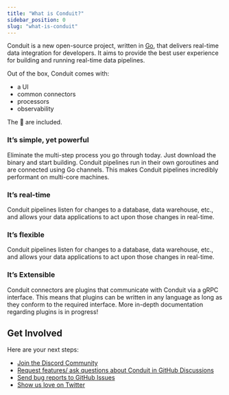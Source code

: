 ```yaml
---
title: "What is Conduit?"
sidebar_position: 0
slug: "what-is-conduit"
---
```



Conduit is a new open-source project, written in [Go](https://go.dev/), that delivers real-time data integration for developers. It aims to provide the best user experience for building and running real-time data pipelines.

Out of the box, Conduit comes with:

- a UI
- common connectors 
- processors
- observability

The 🔋 are included.

### It’s simple, yet powerful

Eliminate the multi-step process you go through today. Just download the binary
and start building. Conduit pipelines run in their own goroutines and are
connected using Go channels. This makes Conduit pipelines incredibly performant
on multi-core machines.

### It’s real-time

Conduit pipelines listen for changes to a database, data warehouse, etc., and
allows your data applications to act upon those changes in real-time.

### It’s flexible

Conduit pipelines listen for changes to a database, data warehouse, etc., and
allows your data applications to act upon those changes in real-time.

### It’s Extensible

Conduit connectors are plugins that communicate with Conduit via a gRPC
interface. This means that plugins can be written in any language as long as
they conform to the required interface. More in-depth documentation regarding
plugins is in progress!

## Get Involved

Here are your next steps:

- [Join the Discord Community](https://discord.meroxa.com/)
- [Request features/ ask questions about Conduit in GitHub Discussions](https://github.com/ConduitIO/conduit/discussions)
- [Send bug reports to GitHub Issues](https://github.com/ConduitIO/conduit/issues)
- [Show us love on Twitter](https://twitter.com/ConduitIO)
